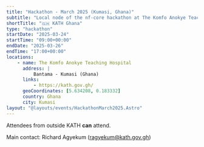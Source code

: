 ```yaml
---
title: "Hackathon - March 2025 (Kumasi, Ghana)"
subtitle: "Local node of the nf-core hackathon at The Komfo Anokye Teaching Hospital, Kumasi, Ghana"
shortTitle: "🇬🇭 KATH Ghana"
type: "hackathon"
startDate: "2025-03-24"
startTime: "09:00+00:00"
endDate: "2025-03-26"
endTime: "17:00+00:00"
locations:
    - name: The Komfo Anokye Teaching Hospital
      address: |
          Bantama - Kumasi (Ghana)
      links:
          - https://kath.gov.gh/
      geoCoordinates: [5.634208, 0.183332]
      country: Ghana
      city: Kumasi
layout: "@layouts/events/HackathonMarch2025.Astro"
---
```


Attendees from outside KATH **can** attend.

Main contact: Richard Agyekum ([ragyekum@kath.gov.gh](mailto:ragyekum@kath.gov.gh))
